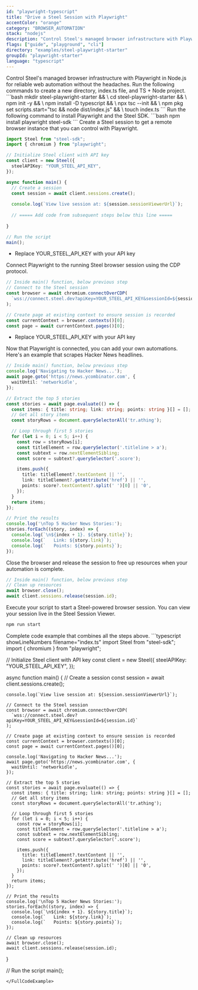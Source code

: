 ```yaml
---
id: "playwright-typescript"
title: "Drive a Steel Session with Playwright"
accentColor: "orange"
category: "BROWSER_AUTOMATION"
stack: "nodejs"
description: "Control Steel's managed browser infrastructure with Playwright in Node.js for reliable web automation without the headaches."
flags: ["guide", "playground", "cli"]
directory: "examples/steel-playwright-starter"
groupId: "playwright-starter"
language: "typescript"
---
```


<Intro skipLink="#full-code-example">
  Control Steel's managed browser infrastructure with Playwright in Node.js for reliable web automation without the headaches.
</Intro>

<Step number={1} title="Optional: Create a new directory & environment">
  Run the following commands to create a new directory, index.ts file, and TS + Node project.
  ```bash
  mkdir steel-playwright-starter && \
  cd steel-playwright-starter && \
  npm init -y && \
  npm install -D typescript && \
  npx tsc --init && \
  npm pkg set scripts.start="tsc && node dist/index.js" && \
  touch index.ts
  ```
</Step>

<Step number={2} title="Install Playwright and Steel SDK">
  Run the following command to install Playwright and the Steel SDK.
  ```bash
  npm install playwright steel-sdk
  ```
</Step>

<Step number={3} title="Start a Steel Session">
  Create a Steel session to get a remote browser instance that you can control with Playwright.

  ```typescript showLineNumbers filename="index.ts" /YOUR_STEEL_API_KEY/#1
  import Steel from "steel-sdk";
  import { chromium } from "playwright";

  // Initialize Steel client with API key
  const client = new Steel({
    steelAPIKey: "YOUR_STEEL_API_KEY",
  });

  async function main() {
    // Create a session
    const session = await client.sessions.create();
    
    console.log(`View live session at: ${session.sessionViewerUrl}`);
    
    // ===== Add code from subsequent steps below this line =====
    
  }

  // Run the script
  main();
  ```
  - Replace <HighlightRef id={1}>YOUR_STEEL_API_KEY</HighlightRef> with your API key
</Step>

<Step number={4} title="Connect Playwright to Your Session">
  Connect Playwright to the running Steel browser session using the CDP protocol.

  ```typescript showLineNumbers{15} filename="index.ts" /YOUR_STEEL_API_KEY/#1
  // Inside main() function, below previous step
  // Connect to the Steel session
  const browser = await chromium.connectOverCDP(
    `wss://connect.steel.dev?apiKey=YOUR_STEEL_API_KEY&sessionId=${session.id}`
  );

  // Create page at existing context to ensure session is recorded
  const currentContext = browser.contexts()[0];
  const page = await currentContext.pages()[0];
  ```
  - Replace <HighlightRef id={1}>YOUR_STEEL_API_KEY</HighlightRef> with your API key
</Step>

<Step number={5} title="Perform Browser Automation">
  Now that Playwright is connected, you can add your own automations. Here's an example that scrapes Hacker News headlines.

  ```typescript showLineNumbers{23} filename="index.ts"
  // Inside main() function, below previous step
  console.log('Navigating to Hacker News...');
  await page.goto('https://news.ycombinator.com', {
    waitUntil: 'networkidle',
  });

  // Extract the top 5 stories
  const stories = await page.evaluate(() => {
    const items: { title: string; link: string; points: string }[] = [];
    // Get all story items
    const storyRows = document.querySelectorAll('tr.athing');

    // Loop through first 5 stories
    for (let i = 0; i < 5; i++) {
      const row = storyRows[i];
      const titleElement = row.querySelector('.titleline > a');
      const subtext = row.nextElementSibling;
      const score = subtext?.querySelector('.score');

      items.push({
        title: titleElement?.textContent || '',
        link: titleElement?.getAttribute('href') || '',
        points: score?.textContent?.split(' ')[0] || '0',
      });
    }
    return items;
  });

  // Print the results
  console.log('\nTop 5 Hacker News Stories:');
  stories.forEach((story, index) => {
    console.log(`\n${index + 1}. ${story.title}`);
    console.log(`   Link: ${story.link}`);
    console.log(`   Points: ${story.points}`);
  });
  ```
</Step>

<Step number={6} title="Release the Session When Done">
  Close the browser and release the session to free up resources when your automation is complete.

  ```typescript showLineNumbers{59} filename="index.ts"
  // Inside main() function, below previous step
  // Clean up resources
  await browser.close();
  await client.sessions.release(session.id);
  ```
</Step>

<Step number={8} title="Run Your Script">
  Execute your script to start a Steel-powered browser session. You can view your session live in the Steel Session Viewer.

  ```bash
  npm run start
  ```
</Step>

<FullCodeExample id="full-code-example" title="Full Example">
  Complete code example that combines all the steps above.
  ```typescript showLineNumbers filename="index.ts"
  import Steel from "steel-sdk";
  import { chromium } from "playwright";

  // Initialize Steel client with API key
  const client = new Steel({
    steelAPIKey: "YOUR_STEEL_API_KEY",
  });

  async function main() {
    // Create a session
    const session = await client.sessions.create();
    
    console.log(`View live session at: ${session.sessionViewerUrl}`);
    
    // Connect to the Steel session
    const browser = await chromium.connectOverCDP(
      `wss://connect.steel.dev?apiKey=YOUR_STEEL_API_KEY&sessionId=${session.id}`
    );

    // Create page at existing context to ensure session is recorded
    const currentContext = browser.contexts()[0];
    const page = await currentContext.pages()[0];
  
    console.log('Navigating to Hacker News...');
    await page.goto('https://news.ycombinator.com', {
      waitUntil: 'networkidle',
    });

    // Extract the top 5 stories
    const stories = await page.evaluate(() => {
      const items: { title: string; link: string; points: string }[] = [];
      // Get all story items
      const storyRows = document.querySelectorAll('tr.athing');

      // Loop through first 5 stories
      for (let i = 0; i < 5; i++) {
        const row = storyRows[i];
        const titleElement = row.querySelector('.titleline > a');
        const subtext = row.nextElementSibling;
        const score = subtext?.querySelector('.score');

        items.push({
          title: titleElement?.textContent || '',
          link: titleElement?.getAttribute('href') || '',
          points: score?.textContent?.split(' ')[0] || '0',
        });
      }
      return items;
    });

    // Print the results
    console.log('\nTop 5 Hacker News Stories:');
    stories.forEach((story, index) => {
      console.log(`\n${index + 1}. ${story.title}`);
      console.log(`   Link: ${story.link}`);
      console.log(`   Points: ${story.points}`);
    });

    // Clean up resources
    await browser.close();
    await client.sessions.release(session.id);
  }

  // Run the script
  main();
  ```
</FullCodeExample>